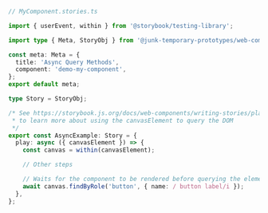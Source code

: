 ```ts
// MyComponent.stories.ts

import { userEvent, within } from '@storybook/testing-library';

import type { Meta, StoryObj } from '@junk-temporary-prototypes/web-components';

const meta: Meta = {
  title: 'Async Query Methods',
  component: 'demo-my-component',
};
export default meta;

type Story = StoryObj;

/* See https://storybook.js.org/docs/web-components/writing-stories/play-function#working-with-the-canvas
 * to learn more about using the canvasElement to query the DOM
 */
export const AsyncExample: Story = {
  play: async ({ canvasElement }) => {
    const canvas = within(canvasElement);

    // Other steps

    // Waits for the component to be rendered before querying the element
    await canvas.findByRole('button', { name: / button label/i });
  },
};
```
